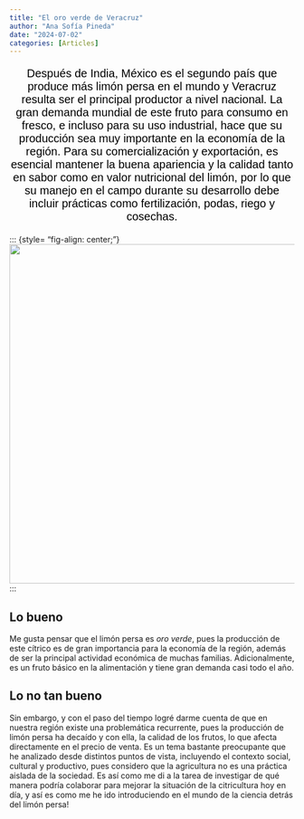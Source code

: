 ```yaml
---
title: "El oro verde de Veracruz"
author: "Ana Sofía Pineda"
date: "2024-07-02"
categories: [Articles]
---
```


::: {style="text-align: center; font-size: 15%; color:black; font-family: arial; font-size:20px;"}
Después de India, México es el segundo país que produce más limón persa en el mundo y Veracruz resulta ser el principal productor a nivel nacional. La gran demanda mundial de este fruto para consumo en fresco, e incluso para su uso industrial, hace que su producción sea muy importante en la economía de la región. Para su comercialización y exportación, es esencial mantener la buena apariencia y la calidad tanto en sabor como en valor nutricional del limón, por lo que su manejo en el campo durante su desarrollo debe incluir prácticas como fertilización, podas, riego y cosechas.
:::

::: {style= "fig-align: center;"} 
![](images/IMG_20240521_111032.jpg){width="600"}
:::


::: {.panel-tabset}
## Lo bueno  

Me gusta pensar que el limón persa es *oro verde*, pues la producción de este cítrico es de gran importancia para la economía de la región, además de ser la principal actividad económica de muchas familias. Adicionalmente, es un fruto básico en la alimentación y tiene gran demanda casi todo el año.

## Lo no tan bueno

Sin embargo, y con el paso del tiempo logré darme cuenta de que en nuestra región existe una problemática recurrente, pues la producción de limón persa ha decaído y con ella, la calidad de los frutos, lo que afecta directamente en el precio de venta. Es un tema bastante preocupante que he analizado desde distintos puntos de vista, incluyendo el contexto social, cultural y productivo, pues considero que la agricultura no es una práctica aislada de la sociedad. Es así como me di a la tarea de investigar de qué manera podría colaborar para mejorar la situación de la citricultura hoy en día, y así es como me he ido introduciendo en el mundo de la ciencia detrás del limón persa!
:::

